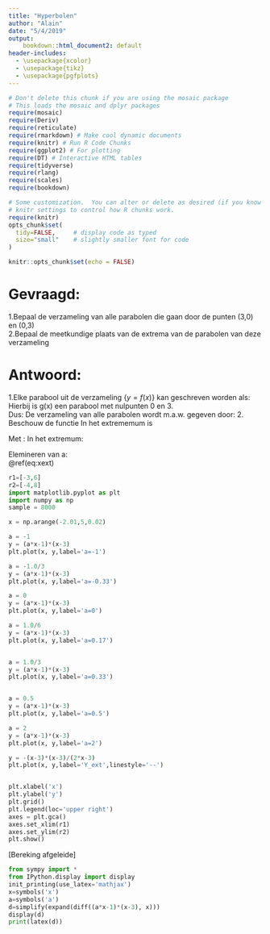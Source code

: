 ```yaml
---
title: "Hyperbolen"
author: "Alain"
date: "5/4/2019"
output:
    bookdown::html_document2: default
header-includes: 
  - \usepackage{xcolor}
  - \usepackage{tikz}
  - \usepackage{pgfplots}
---
```


```r
# Don't delete this chunk if you are using the mosaic package
# This loads the mosaic and dplyr packages
require(mosaic)
require(Deriv)
require(reticulate)
require(rmarkdown) # Make cool dynamic documents
require(knitr) # Run R Code Chunks
require(ggplot2) # For plotting
require(DT) # Interactive HTML tables
require(tidyverse)
require(rlang)
require(scales)
require(bookdown)
```

```r
# Some customization.  You can alter or delete as desired (if you know what you are doing).
# knitr settings to control how R chunks work.
require(knitr)
opts_chunk$set(
  tidy=FALSE,     # display code as typed
  size="small"    # slightly smaller font for code
)
```

```r
knitr::opts_chunk$set(echo = FALSE)
```

# Gevraagd:
1.Bepaal de verzameling van alle parabolen die gaan door de punten (3,0) en (0,3)  
2.Bepaal de meetkundige plaats van de extrema van de parabolen van deze verzameling

# Antwoord:  
1.Elke parabool uit de verzameling $\{y=f(x)\}$ kan geschreven worden als:  
\begin{equation} 
  y(x)=(3-x)+g(x) 
\end{equation}
Hierbij is g(x) een parabool met nulpunten 0 en 3.  
Dus:
\begin{equation}
  \exists a \in \mathbb{R} : g(x)=a(x-0)(x-3) 
\end{equation}
De verzameling van alle parabolen wordt m.a.w. gegeven door:
\begin{equation}
  \begin{aligned}
    V&=\{y_a(x)=(3-x)+a(x-0)(x-3) | a \in \mathbb{R}\} \\
    &=\{y_a(x)=(ax-1)(x-3) | a \in \mathbb{R}\}
  \end{aligned}
\end{equation}
2.
Beschouw de functie
\begin{equation} 
  y_a(x)=(ax-1)(x-3) 
\end{equation}
In het extrememum is 
\begin{equation}
  \frac{dy_a}{dx}=0
\end{equation}

Met :
\begin{equation}
  \frac{dy_a}{dx}=a(2x-3)-1
\end{equation}
In het extremum:  
\begin{equation}
  \frac{dy_a}{dx}=0
\end{equation}
\begin{equation}
  \Rightarrow a(2x_{ext}-3)=1
\end{equation}
\begin{equation}
  \Rightarrow 2x_{ext}-3=\frac{1}{a}
\end{equation}
\begin{equation}
  \Rightarrow 2x_{ext}=\frac{1}{a}+3 (\#eq:xext)
\end{equation}

\begin{equation}
  \Rightarrow 2ax_{ext}=1+3a
\end{equation}
\begin{equation}
  \begin{aligned}
    y_{ext}
    &=(ax_{ext}-1)(x_{ext}-3)\\
    &=\frac{1}{4a}(2ax_{ext}-2)(2ax_{ext}-6a)\\
    &=\frac{1}{4a}(3a-1)(1-3a)\\
    &=-\frac{1}{4a}(1-3a)^2
  \end{aligned}
\end{equation}
Elemineren van a:  
\@ref(eq:xext)
\begin{equation}
\Rightarrow a=\frac{1}{2x_{ext}-3}
\end{equation}
\begin{equation}
\Rightarrow 1-3a=\frac{2x_{ext}-6}{2x_{ext}-3}=2\frac{x_{ext}-3}{2x_{ext}-3}
\end{equation}
\begin{equation}
\Rightarrow y_{ext}=-\frac{(x-3)^2}{2x-3}
\end{equation}

```python
r1=[-3,6]
r2=[-4,8]
import matplotlib.pyplot as plt
import numpy as np
sample = 8000

x = np.arange(-2.01,5,0.02)

a = -1
y = (a*x-1)*(x-3)
plt.plot(x, y,label='a=-1')

a = -1.0/3
y = (a*x-1)*(x-3)
plt.plot(x, y,label='a=-0.33')

a = 0
y = (a*x-1)*(x-3)
plt.plot(x, y,label='a=0')

a = 1.0/6
y = (a*x-1)*(x-3)
plt.plot(x, y,label='a=0.17')


a = 1.0/3
y = (a*x-1)*(x-3)
plt.plot(x, y,label='a=0.33')


a = 0.5
y = (a*x-1)*(x-3)
plt.plot(x, y,label='a=0.5')

a = 2
y = (a*x-1)*(x-3)
plt.plot(x, y,label='a=2')

y = -(x-3)*(x-3)/(2*x-3)
plt.plot(x, y,label='Y_ext',linestyle='--')


plt.xlabel('x')
plt.ylabel('y')
plt.grid()
plt.legend(loc='upper right')
axes = plt.gca()
axes.set_xlim(r1)
axes.set_ylim(r2)
plt.show()
```

[Bereking afgeleide]
```python
from sympy import *
from IPython.display import display
init_printing(use_latex='mathjax')
x=symbols('x')
a=symbols('a')
d=simplify(expand(diff((a*x-1)*(x-3), x)))
display(d)
print(latex(d))
```
